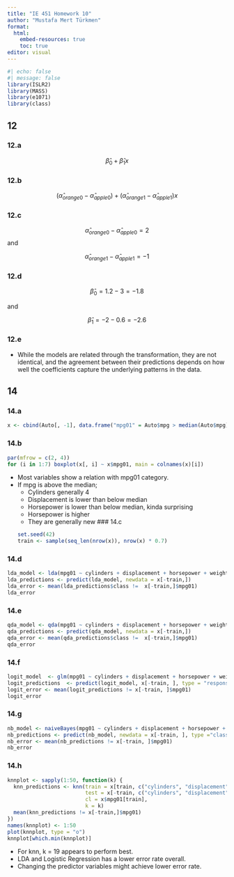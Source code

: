 ---
title: "IE 451 Homework 10"
author: "Mustafa Mert Türkmen"
format: 
  html:
    embed-resources: true
    toc: true
editor: visual
---
```{r}
#| echo: false
#| message: false
library(ISLR2)
library(MASS)
library(e1071)
library(class)
```
## 12
### 12.a
$$
\hat\beta_0 + \hat\beta_1x
$$

### 12.b
$$
(\hat\alpha_{orange0} - \hat\alpha_{apple0}) + (\hat\alpha_{orange1} - \hat\alpha_{apple1})x
$$

### 12.c

$$
\hat\alpha_{orange0} - \hat\alpha_{apple0} = 2
$$
and 

$$
\hat\alpha_{orange1} - \hat\alpha_{apple1} = -1
$$

### 12.d


$$
\hat\beta_0 = 1.2 - 3 = -1.8
$$ 

and

$$
\hat\beta_1 = -2 - 0.6 = -2.6
$$

### 12.e
- While the models are related through the transformation, they are not identical, and the agreement between their predictions depends on how well the coefficients capture the underlying patterns in the data.

## 14

### 14.a
```{r}
x <- cbind(Auto[, -1], data.frame("mpg01" = Auto$mpg > median(Auto$mpg)))
```

### 14.b
```{r}
par(mfrow = c(2, 4))
for (i in 1:7) boxplot(x[, i] ~ x$mpg01, main = colnames(x)[i])
```
- Most variables show a relation with mpg01 category. 
- If mpg is above the median;
  -   Cylinders generally 4
  -   Displacement is lower than below median
  -   Horsepower is lower than below median, kinda surprising
  -   Horsepower is higher
  -   They are generally new
### 14.c
```{r}
set.seed(42)
train <- sample(seq_len(nrow(x)), nrow(x) * 0.7)
```

### 14.d

```{r}
lda_model <- lda(mpg01 ~ cylinders + displacement + horsepower + weight + acceleration, data = x[train,])
lda_predictions <- predict(lda_model, newdata = x[-train,])
lda_error <- mean(lda_predictions$class !=  x[-train,]$mpg01)
lda_error
```

### 14.e

```{r}
qda_model <- qda(mpg01 ~ cylinders + displacement + horsepower + weight + acceleration, data = x[train,])
qda_predictions <- predict(qda_model, newdata = x[-train,])
qda_error <- mean(qda_predictions$class !=  x[-train,]$mpg01)
qda_error
```
### 14.f

```{r}
logit_model  <- glm(mpg01 ~ cylinders + displacement + horsepower + weight + acceleration, data = x[train, ], family = binomial)
logit_predictions  <- predict(logit_model, x[-train, ], type = "response") > 0.5
logit_error <- mean(logit_predictions != x[-train, ]$mpg01)
logit_error
```
### 14.g

```{r}
nb_model <- naiveBayes(mpg01 ~ cylinders + displacement + horsepower + weight + acceleration, data = x[train, ])
nb_predictions <- predict(nb_model, newdata = x[-train, ], type ="class")
nb_error <- mean(nb_predictions != x[-train, ]$mpg01)
nb_error
```
### 14.h

```{r}
knnplot <- sapply(1:50, function(k) {
  knn_predictions <- knn(train = x[train, c("cylinders", "displacement", "horsepower", "weight", "acceleration")],
                         test = x[-train, c("cylinders", "displacement", "horsepower", "weight", "acceleration")],
                         cl = x$mpg01[train],
                         k = k)
  mean(knn_predictions != x[-train,]$mpg01)
})
names(knnplot) <- 1:50
plot(knnplot, type = "o")
knnplot[which.min(knnplot)]
```

- For knn, k = 19 appears to perform best. 
- LDA and Logistic Regression has a lower error rate overall.
- Changing the predictor variables might achieve lower error rate.
